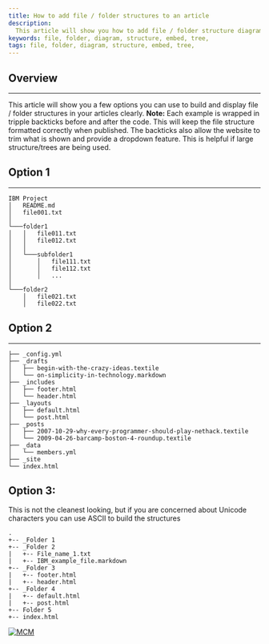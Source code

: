 ---
title: How to add file / folder structures to an article
description:
  This article will show you how to add file / folder structure diagrams to your articles.
keywords: file, folder, diagram, structure, embed, tree, 
tags: file, folder, diagram, structure, embed, tree,
---


[//]: # (Change the name and date parameters in the following line for it to appear correctly on the site)

<ArticleDetails name="Mark Leftwich" lastUpdated="Aug 11th 2020" readTimeMinutes="5" />

## Overview
---
This article will show you a few options you can use to build and display file / folder structures in your articles clearly.
**Note:** Each example is wrapped in tripple backticks before and after the code. This will keep the file structure formatted correctly when published.
The backticks also allow the website to trim what is shown and provide a dropdown feature. This is helpful if large structure/trees are being used.
 
## Option 1
---
```
IBM Project
│   README.md
│   file001.txt    
│
└───folder1
│   │   file011.txt
│   │   file012.txt
│   │
│   └───subfolder1
│       │   file111.txt
│       │   file112.txt
│       │   ...
│   
└───folder2
    │   file021.txt
    │   file022.txt
```  

## Option 2
---

```
├── _config.yml
├── _drafts
│   ├── begin-with-the-crazy-ideas.textile
│   └── on-simplicity-in-technology.markdown
├── _includes
│   ├── footer.html
│   └── header.html
├── _layouts
│   ├── default.html
│   └── post.html
├── _posts
│   ├── 2007-10-29-why-every-programmer-should-play-nethack.textile
│   └── 2009-04-26-barcamp-boston-4-roundup.textile
├── _data
│   └── members.yml
├── _site
└── index.html
```

## Option 3:

This is not the cleanest looking, but if you are concerned about Unicode characters you can use ASCII to build the structures

```
.
+-- _Folder 1
+-- _Folder 2
|   +-- File_name_1.txt
|   +-- IBM_example_file.markdown
+-- _Folder 3
|   +-- footer.html
|   +-- header.html
+-- _Folder 4
|   +-- default.html
|   +-- post.html
+-- Folder 5
+-- index.html
```



[![MCM](../../../images/SWAT_Header.gif)](https://ibmintegration.github.io/cp4mcm-swat-kb/)
